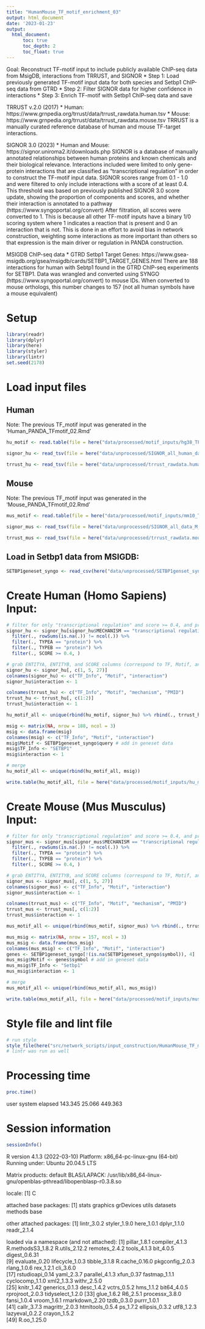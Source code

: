 ```yaml
---
title: "HumanMouse_TF_motif_enrichment_03"
output: html_document
date: '2023-01-23'
output:     
  html_document:
      toc: true
      toc_depth: 2
      toc_float: true
---
```


Goal: Reconstruct TF-motif input to include publicly available ChIP-seq data from MsigDB, interactions from TRRUST, and SIGNOR 
* Step 1: Load previously generated TF-motif input data for both species and Setbp1 ChIP-seq data from GTRD
* Step 2: Filter SIGNOR data for higher confidence in interactions 
* Step 3: Enrich TF-motif with Setbp1 ChIP-seq data and save

TRRUST v.2.0 (2017)
* Human: https://www.grnpedia.org/trrust/data/trrust_rawdata.human.tsv
* Mouse: https://www.grnpedia.org/trrust/data/trrust_rawdata.mouse.tsv
TRRUST is a manually curated reference database of human and mouse TF-target interactions. 

SIGNOR 3.0 (2023)
* Human and Mouse: https://signor.uniroma2.it/downloads.php 
SIGNOR is a database of manually annotated relationships between human proteins and known chemicals and their biological relevance. Interactions included were limited to only gene-protein interactions that are classified as "transcriptional regulation" in order to construct the TF-motif input data. SIGNOR scores range from 0.1 - 1.0 and were filtered to only include interactions with a score of at least 0.4. This threshold was based on previously published SIGNOR 3.0 score update, showing the proportion of components and scores, and whether their interaction is annotated to a pathway (https://www.syngoportal.org/convert) After filtration, all scores were converted to 1. This is because all other TF-motif inputs have a binary 1/0 scoring system where 1 indicates a reaction that is present and 0 an interaction that is not. This is done in an effort to avoid bias in network construction, weighting some interactions as more important than others so that expression is the main driver or regulation in PANDA construction. 

MSIGDB ChIP-seq data
* GTRD Setbp1 Target Genes: https://www.gsea-msigdb.org/gsea/msigdb/cards/SETBP1_TARGET_GENES.html
There are 188 interactions for human with Sebtp1 found in the GTRD ChIP-seq experiments for SETBP1. Data was wrangled and converted using SYNGO (https://www.syngoportal.org/convert) to mouse IDs. When converted to mouse orthologs, this number changes to 157 (not all human symbols have a mouse equivalent)

# Setup
```r
library(readr)
library(dplyr)
library(here)
library(styler)
library(lintr)
set.seed(2178)
```

# Load input files

## Human
Note: The previous TF_motif input was generated in the 'Human_PANDA_TFmotif_02.Rmd'
```r
hu_motif <- read.table(file = here("data/processed/motif_inputs/hg38_TFmotifs.txt"), sep = "\t") # load in motif data
```

```r
signor_hu <- read_tsv(file = here("data/unprocessed/SIGNOR_all_human_data_23_01_23.tsv"), col_names = TRUE) # load in motif data
```

```r
trrust_hu <- read_tsv(file = here("data/unprocessed/trrust_rawdata.human.tsv"), col_names = "X") # load in motif data
```

## Mouse
Note: The previous TF_motif input was generated in the 'Mouse_PANDA_TFmotif_02.Rmd'
```r
mus_motif <- read.table(file = here("data/processed/motif_inputs/mm10_TFmotifs.txt"), sep = "\t") # load in motif data
```

```r
signor_mus <- read_tsv(file = here("data/unprocessed/SIGNOR_all_data_M_musculus_23_01_23.tsv"), col_names = TRUE) # load in motif data
```

```r
trrust_mus <- read_tsv(file = here("data/unprocessed/trrust_rawdata.mouse.tsv"), col_names = "X") # load in motif data
```

## Load in Setbp1 data from MSIGDB:
```r
SETBP1geneset_syngo <- read_csv(here("data/unprocessed/SETBP1genset_syngo.csv"))
```


# Create Human (Homo Sapiens) Input:
```r
# filter for only "transcriptional regulation" and score >= 0.4, and proteins:
signor_hu <- signor_hu[signor_hu$MECHANISM == "transcriptional regulation", ] %>%
  filter(., rowSums(is.na(.)) != ncol(.)) %>%
  filter(., TYPEA == "protein") %>%
  filter(., TYPEB == "protein") %>%
  filter(., SCORE >= 0.4, )

# grab ENTITYA, ENTITYB, and SCORE columns (correspond to TF, Motif, and Score)
signor_hu <- signor_hu[, c(1, 5, 27)]
colnames(signor_hu) <- c("TF_Info", "Motif", "interaction")
signor_hu$interaction <- 1
```

```r
colnames(trrust_hu) <- c("TF_Info", "Motif", "mechanism", "PMID")
trrust_hu <- trrust_hu[, c(1:2)]
trrust_hu$interaction <- 1
```

```r
hu_motif_all <- unique(rbind(hu_motif, signor_hu) %>% rbind(., trrust_hu))
```

```r
msig <- matrix(NA, nrow = 188, ncol = 3)
msig <- data.frame(msig)
colnames(msig) <- c("TF_Info", "Motif", "interaction")
msig$Motif <- SETBP1geneset_syngo$query # add in geneset data
msig$TF_Info <- "SETBP1"
msig$interaction <- 1

# merge
hu_motif_all <- unique(rbind(hu_motif_all, msig))
```

```r
write.table(hu_motif_all, file = here("data/processed/motif_inputs/hu_motif_all.txt"), sep = "\t")
```

# Create Mouse (Mus Musculus) Input:
```r
# filter for only "transcriptional regulation" and score >= 0.4, and proteins:
signor_mus <- signor_mus[signor_mus$MECHANISM == "transcriptional regulation", ] %>%
  filter(., rowSums(is.na(.)) != ncol(.)) %>%
  filter(., TYPEA == "protein") %>%
  filter(., TYPEB == "protein") %>%
  filter(., SCORE >= 0.4, )

# grab ENTITYA, ENTITYB, and SCORE columns (correspond to TF, Motif, and Score)
signor_mus <- signor_mus[, c(1, 5, 27)]
colnames(signor_mus) <- c("TF_Info", "Motif", "interaction")
signor_mus$interaction <- 1
```

```r
colnames(trrust_mus) <- c("TF_Info", "Motif", "mechanism", "PMID")
trrust_mus <- trrust_mus[, c(1:2)]
trrust_mus$interaction <- 1
```

```r
mus_motif_all <- unique(rbind(mus_motif, signor_mus) %>% rbind(., trrust_mus))
```

```r
mus_msig <- matrix(NA, nrow = 157, ncol = 3)
mus_msig <- data.frame(mus_msig)
colnames(mus_msig) <- c("TF_Info", "Motif", "interaction")
genes <- SETBP1geneset_syngo[!(is.na(SETBP1geneset_syngo$symbol)), 4]
mus_msig$Motif <- genes$symbol # add in geneset data
mus_msig$TF_Info <- "Setbp1"
mus_msig$interaction <- 1

# merge
mus_motif_all <- unique(rbind(mus_motif_all, mus_msig))
```

```r
write.table(mus_motif_all, file = here("data/processed/motif_inputs/mus_motif_all.txt"), sep = "\t")
```

# Style file and lint file
```r
# run style
style_file(here("src/network_scripts/input_construction/HumanMouse_TF_motif_reconstructed.Rmd"))
# lintr was run as well
```

# Processing time
```r
proc.time()
```
   user  system elapsed 
143.345  25.066 449.363

# Session information
```r
sessionInfo()
```
R version 4.1.3 (2022-03-10)
Platform: x86_64-pc-linux-gnu (64-bit)
Running under: Ubuntu 20.04.5 LTS

Matrix products: default
BLAS/LAPACK: /usr/lib/x86_64-linux-gnu/openblas-pthread/libopenblasp-r0.3.8.so

locale:
[1] C

attached base packages:
[1] stats     graphics  grDevices utils     datasets  methods   base     

other attached packages:
[1] lintr_3.0.2  styler_1.9.0 here_1.0.1   dplyr_1.1.0  readr_2.1.4 

loaded via a namespace (and not attached):
 [1] pillar_1.8.1      compiler_4.1.3    R.methodsS3_1.8.2 R.utils_2.12.2    remotes_2.4.2     tools_4.1.3       bit_4.0.5         digest_0.6.31    
 [9] evaluate_0.20     lifecycle_1.0.3   tibble_3.1.8      R.cache_0.16.0    pkgconfig_2.0.3   rlang_1.0.6       rex_1.2.1         cli_3.6.0        
[17] rstudioapi_0.14   yaml_2.3.7        parallel_4.1.3    xfun_0.37         fastmap_1.1.1     cyclocomp_1.1.0   xml2_1.3.3        withr_2.5.0      
[25] knitr_1.42        generics_0.1.3    desc_1.4.2        vctrs_0.5.2       hms_1.1.2         bit64_4.0.5       rprojroot_2.0.3   tidyselect_1.2.0 
[33] glue_1.6.2        R6_2.5.1          processx_3.8.0    fansi_1.0.4       vroom_1.6.1       rmarkdown_2.20    tzdb_0.3.0        purrr_1.0.1      
[41] callr_3.7.3       magrittr_2.0.3    htmltools_0.5.4   ps_1.7.2          ellipsis_0.3.2    utf8_1.2.3        lazyeval_0.2.2    crayon_1.5.2     
[49] R.oo_1.25.0  

